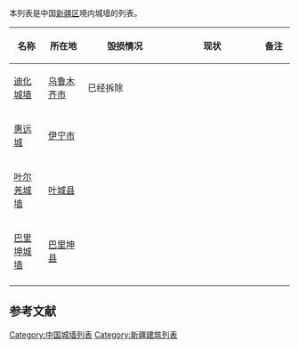 本列表是中国[[新疆区|新疆区]]境内城墙的列表。

{{Expand list}}
{| class="wikitable sortable" style="text-align: center;"
|-
! width="80" | 名称
! width="100"| 所在地
! width="270" | 毁损情况
! width="300" | 现状
! width="70" | 备注
|- 
|[[迪化城墙|迪化城墙]]||[[乌鲁木齐市|乌鲁木齐市]]|| 已经拆除 || ||
|- 
|[[惠远城|惠远城]]||[[伊宁市|伊宁市]]||   || ||
|- 
|[[叶尔羌城墙|叶尔羌城墙]]||[[叶城县|叶城县]]||   || ||
|- 
|[[巴里坤城墙|巴里坤城墙]]||[[巴里坤县|巴里坤县]]||   || ||
|- 
|}

==参考文献==
{{reflist}}

{{中国各地城墙列表}}

[[Category:中国城墙列表|Category:中国城墙列表]]
[[Category:新疆建筑列表|Category:新疆建筑列表]]